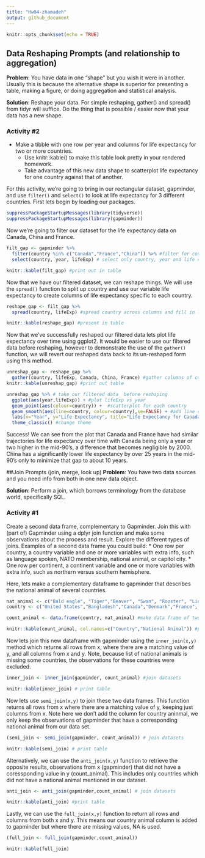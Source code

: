 ```yaml
---
title: "Hw04-zhamadeh"
output: github_document
---
```


```r
knitr::opts_chunk$set(echo = TRUE)
```

## Data Reshaping Prompts (and relationship to aggregation)
**Problem**: You have data in one “shape” but you wish it were in another. Usually this is because the alternative shape is superior for presenting a table, making a figure, or doing aggregation and statistical analysis.

**Solution**: Reshape your data. For simple reshaping, gather() and spread() from tidyr will suffice. Do the thing that is possible / easier now that your data has a new shape.

### Activity #2
* Make a tibble with one row per year and columns for life expectancy for two or more countries.
    *   Use knitr::kable() to make this table look pretty in your rendered homework.
    *   Take advantage of this new data shape to scatterplot life expectancy for one country against that of another.
    
For this activity, we're going to bring in our rectangular dataset, gapminder, and use `filter()` and `select()` to look at life expectancy for 3 different countries. First lets begin by loading our packages.

```r
suppressPackageStartupMessages(library(tidyverse))
suppressPackageStartupMessages(library(gapminder))
```

Now we're going to filter our dataset for the life expectancy data on Canada, China and France.

```r
filt_gap <- gapminder %>%
  filter(country %in% c("Canada","France","China")) %>% #filter for countries of interest
  select(country, year, lifeExp) # select only country, year and life expectancy

knitr::kable(filt_gap) #print out in table
```

Now that we have our filtered dataset, we can reshape things. We will use the `spread()` function to split up country and use our variable life expectancy to create columns of life expectancy specific to each country.

```r
reshape_gap <- filt_gap %>%
  spread(country, lifeExp) #spread country across columns and fill in lifeExp data

knitr::kable(reshape_gap) #present in table
```

Now that we've successfully reshaped our filtered data lets plot life expectancy over time using ggplot2. It would be easier to use our filtered data before reshaping, however to demonstrate the use of the `gather()` function, we will revert our reshaped data back to its un-reshaped form using this method.

```r
unreshap_gap <- reshape_gap %>%
  gather(country, lifeExp, Canada, China, France) #gather columns of country and make one lifeExp column
knitr::kable(unreshap_gap) #print out table
```


```r
unreshap_gap %>% # take our filtered data  before reshaping
  ggplot(aes(year,lifeExp)) + #plot lifeExp vs year
  geom_point(aes(colour=country)) +  #scatterplot for each country
  geom_smooth(aes(line=country, colour=country),se=FALSE) + #add line connecting each countries points
  labs(x="Year", y="Life Expectancy", title="Life Expectancy for Canada, France and China") + #add labels
  theme_classic() #change theme

```

Success! We can see from the plot that Canada and France have had similar trajectories for life expectancy over time with Canada being only a year or two higher in the mid-90's, a difference that becomes negligible by 2000. China has a significantly lower life expectancy by over 25 years in the mid-90's only to minimize that gap to about 10 years. 

##Join Prompts (join, merge, look up)
**Problem**: You have two data sources and you need info from both in one new data object.

**Solution**: Perform a join, which borrows terminology from the database world, specifically SQL.

### Activity #1

Create a second data frame, complementary to Gapminder. Join this with (part of) Gapminder using a dplyr join function and make some observations about the process and result. Explore the different types of joins. Examples of a second data frame you could build:
* One row per country, a country variable and one or more variables with extra info, such as language spoken, NATO membership, national animal, or capitol city.
* One row per continent, a continent variable and one or more variables with extra info, such as northern versus southern hemisphere.


Here, lets make a complementary dataframe to gapminder that describes the national animal of several countries.

```r
nat_animal <- c("Bald eagle", "Tiger","Beaver", "Swan", "Rooster", "Lion") #country animal
country <- c("United States","Bangladesh","Canada","Denmark","France", "Libya") #country

count_animal <- data.frame(country, nat_animal) #make data frame of two vectors

knitr::kable(count_animal, col.names=c("Country","National Animal")) #print out table with labels

```

Now lets join this new dataframe with gapminder using the `inner_join(x,y)` method which returns all rows from x, where there are a matching value of y, and all columns from x and y. Note, because list of national animals is missing some countries, the observations for these countries were excluded.

```r
inner_join <- inner_join(gapminder, count_animal) #join datasets

knitr::kable(inner_join) # print table
```

Now lets use `semi_join(x,y)` to join these two data frames. This function returns all rows from x where there are a matching value of y, keeping just columns from x. Note here we don't add the column for country aninmal, we only keep the observations of gapminder that have a corresponding national animal from our data set.
```r
(semi_join <- semi_join(gapminder, count_animal)) # join datasets

knitr::kable(semi_join) # print table
```

Alternatively, we can use the `anti_join(x,y)` function to retrieve the opposite results, observations from x (gapminder) that did not have a coressponding value in y (count_animal). This includes only countries which did not have a national animal mentioned in our dataset.

```r
anti_join <- anti_join(gapminder,count_animal) # join datasets

knitr::kable(anti_join) #print table
```

Lastly, we can use the `full_join(x,y)` function to return all rows and columns from both x and y. This means our country animal column is added to gapminder but where there are missing values, NA is used.

```r
(full_join <- full_join(gapminder,count_animal))

knitr::kable(full_join)
```




